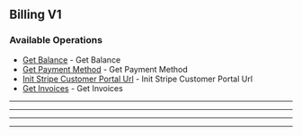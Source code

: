 
## Billing V1

### Available Operations

* [Get Balance](/curl/billing_v1/get_balance) - Get Balance
* [Get Payment Method](/curl/billing_v1/get_payment_method) - Get Payment Method
* [Init Stripe Customer Portal Url](/curl/billing_v1/init_stripe_customer_portal_url) - Init Stripe Customer Portal Url
* [Get Invoices](/curl/billing_v1/get_invoices) - Get Invoices

---
<GetBalance />

---
<GetPaymentMethod />

---
<InitStripeCustomerPortalUrl />

---
<GetInvoices />
